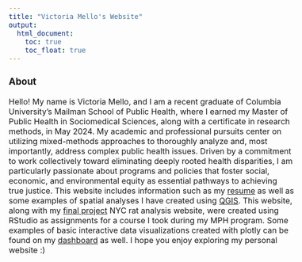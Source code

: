```yaml
---
title: "Victoria Mello's Website"
output: 
  html_document:
    toc: true
    toc_float: true
---
```

<style>
  body {
    font-size: 16px; /
  }
</style>

### About
Hello! My name is Victoria Mello, and I am a recent graduate of Columbia University's Mailman School of Public Health, where I earned my Master of Public Health in Sociomedical Sciences, along with a certificate in research methods, in May 2024. My academic and professional pursuits center on utilizing mixed-methods approaches to thoroughly analyze and, most importantly, address complex public health issues. Driven by a commitment to work collectively toward eliminating deeply rooted health disparities, I am particularly passionate about programs and policies that foster social, economic, and environmental equity as essential pathways to achieving true justice.
This website includes information such as my [resume](resume.html) as well as some examples of spatial analyses I have created using [QGIS](QGIS.html). This website, along with my [final project](https://nn2477.github.io/p8105-fp-rats.github.io/index.html) NYC rat analysis website, were created using RStudio as assignments for a course I took during my MPH program. Some examples of basic interactive data visualizations created with plotly can be found on my [dashboard](dashboard.html) as well. I hope you enjoy exploring my personal website :)


 


 
